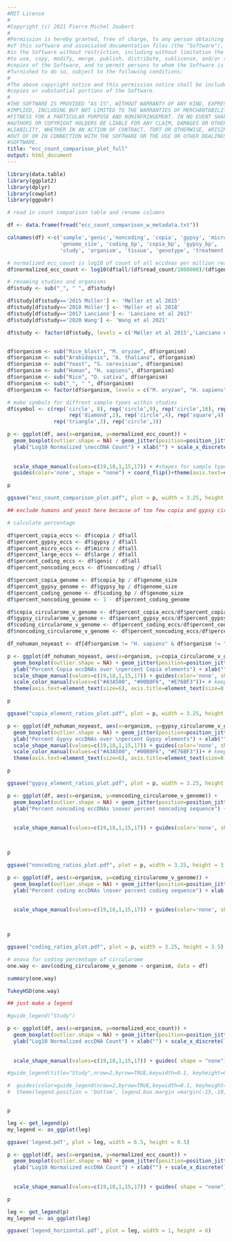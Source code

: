 ```yaml
---
#MIT License
#
#Copyright (c) 2021 Pierre Michel Joubert
#
#Permission is hereby granted, free of charge, to any person obtaining a copy
#of this software and associated documentation files (the "Software"), to deal
#in the Software without restriction, including without limitation the rights
#to use, copy, modify, merge, publish, distribute, sublicense, and/or sell
#copies of the Software, and to permit persons to whom the Software is
#furnished to do so, subject to the following conditions:
#
#The above copyright notice and this permission notice shall be included in all
#copies or substantial portions of the Software.
#
#THE SOFTWARE IS PROVIDED "AS IS", WITHOUT WARRANTY OF ANY KIND, EXPRESS OR
#IMPLIED, INCLUDING BUT NOT LIMITED TO THE WARRANTIES OF MERCHANTABILITY,
#FITNESS FOR A PARTICULAR PURPOSE AND NONINFRINGEMENT. IN NO EVENT SHALL THE
#AUTHORS OR COPYRIGHT HOLDERS BE LIABLE FOR ANY CLAIM, DAMAGES OR OTHER
#LIABILITY, WHETHER IN AN ACTION OF CONTRACT, TORT OR OTHERWISE, ARISING FROM,
#OUT OF OR IN CONNECTION WITH THE SOFTWARE OR THE USE OR OTHER DEALINGS IN THE
#SOFTWARE.
title: "ecc_count_comparison_plot_full"
output: html_document
---
```


```r
library(data.table)
library(ggplot2)
library(dplyr)
library(cowplot)
library(ggpubr)

# read in count comparison table and rename columns

df <- data.frame(fread("ecc_count_comparison_w_metadata.txt"))

colnames(df) <-c('sample','genic','noncoding', 'copia', 'gypsy', 'micro', 'large', 'all', 'read_count',
                 'genome_size', 'coding_bp', 'copia_bp', 'gypsy_bp',
                 'study', 'organism', 'tissue', 'genotype', 'treatment')

# normalized ecc_count is log10 of count of all eccdnas per million reads per mega basepair
df$normalized_ecc_count <- log10(df$all/(df$read_count/1000000)/(df$genome_size/1000000))

# renaming studies and organisms
df$study <- sub("_", " ", df$study)

df$study[df$study=='2015 Moller'] <- 'Møller et al 2015'
df$study[df$study=='2018 Moller'] <- 'Møller et al 2018'
df$study[df$study=='2017 Lanciano'] <- 'Lanciano et al 2017'
df$study[df$study=='2020 Wang'] <- 'Wang et al 2021'

df$study <- factor(df$study, levels = c('Møller et al 2015','Lanciano et al 2017','Møller et al 2018','Wang et al 2021','This Study'))


df$organism <- sub("Rice_blast", "M. oryzae", df$organism)
df$organism <- sub("Arabidopsis", "A. thaliana", df$organism)
df$organism <- sub("Yeast", "S. cerevisiae", df$organism)
df$organism <- sub("Human", "H. sapiens", df$organism)
df$organism <- sub("Rice", "O. sativa", df$organism)
df$organism <- sub("_", " ", df$organism)
df$organism <- factor(df$organism, levels = c("M. oryzae", "H. sapiens", "S. cerevisiae", "A. thaliana", "O. sativa"))

# make symbols for diffrent sample types within studies
df$symbol <- c(rep('circle', 8), rep('circle',9), rep('circle',16), rep('triangle',16), rep('circle',2), rep('empty',2), rep('triangle',3), rep('circle',2),
                    rep('diamond',2), rep('circle',4), rep('square',4), rep('triangle',2), rep('diamond',2), rep('diamond',3), rep('square',3), 
               rep('triangle',3), rep('circle',3))


```

```r


p <- ggplot(df, aes(x=organism, y=normalized_ecc_count)) + 
  geom_boxplot(outlier.shape = NA) + geom_jitter(position=position_jitter(0.2), aes(color=study, shape=symbol)) +
  ylab("Log10 Normalized \neccDNA Count") + xlab("") + scale_x_discrete(labels=expression(italic("M. oryzae"), italic("H. sapiens"),
                                                                                      italic("S. cerevisiae"), italic("A. thaliana"),
                                                                                      italic("O. sativa")))+
  scale_shape_manual(values=c(19,18,1,15,17)) + #shapes for sample types
  guides(color='none', shape = "none") + coord_flip()+theme(axis.text=element_text(size=6), axis.title=element_text(size=8), legend.title=element_text(size=8))

p

ggsave("ecc_count_comparison_plot.pdf", plot = p, width = 3.25, height = 3.5)


```




```r

## exclude humans and yeast here because of too few copia and gypsy circles

# calculate percentage

df$percent_copia_eccs <- df$copia / df$all
df$percent_gypsy_eccs <- df$gypsy / df$all
df$percent_micro_eccs <- df$micro / df$all
df$percent_large_eccs <- df$large / df$all
df$percent_coding_eccs <- df$genic / df$all
df$percent_noncoding_eccs <- df$noncoding / df$all

df$percent_copia_genome <- df$copia_bp / df$genome_size
df$percent_gypsy_genome <- df$gypsy_bp / df$genome_size
df$percent_coding_genome <- df$coding_bp / df$genome_size
df$percent_noncoding_genome <- 1 - df$percent_coding_genome

df$copia_circularome_v_genome <- df$percent_copia_eccs/df$percent_copia_genome
df$gypsy_circularome_v_genome <- df$percent_gypsy_eccs/df$percent_gypsy_genome
df$coding_circularome_v_genome <- df$percent_coding_eccs/df$percent_coding_genome
df$noncoding_circularome_v_genome <- df$percent_noncoding_eccs/df$percent_noncoding_genome

df_nohuman_noyeast <- df[df$organism != "H. sapiens" & df$organism != "S. cerevisiae",]

```



```r



p <- ggplot(df_nohuman_noyeast, aes(x=organism, y=copia_circularome_v_genome)) + 
  geom_boxplot(outlier.shape = NA) + geom_jitter(position=position_jitter(0.2), aes(color=study, shape=symbol)) +
  ylab("Percent Copia eccDNAs over \npercent Copia elements") + xlab("") + scale_x_discrete(labels=expression(italic("M. oryzae"), italic("A. thaliana"), italic("O. sativa")))+
  scale_shape_manual(values=c(19,18,1,15,17)) + guides(color='none', shape = "none") + coord_flip() +
  scale_color_manual(values=c("#A3A500", "#00B0F6", "#E76BF3"))+ # keep study colors
  theme(axis.text=element_text(size=6), axis.title=element_text(size=8), legend.title=element_text(size=8))

p

ggsave("copia_element_ratios_plot.pdf", plot = p, width = 3.25, height = 3)


```

```r

p <- ggplot(df_nohuman_noyeast, aes(x=organism, y=gypsy_circularome_v_genome)) + 
  geom_boxplot(outlier.shape = NA) + geom_jitter(position=position_jitter(0.2), aes(color=study, shape=symbol)) +
  ylab("Percent Gypsy eccDNAs over \npercent Gypsy elements") + xlab("") + scale_x_discrete(labels=expression(italic("M. oryzae"), italic("A. thaliana"), italic("O. sativa")))+
  scale_shape_manual(values=c(19,18,1,15,17)) + guides(color='none', shape = "none") + coord_flip()+
  scale_color_manual(values=c("#A3A500", "#00B0F6", "#E76BF3"))+ # keep study colors
  theme(axis.text=element_text(size=6), axis.title=element_text(size=8), legend.title=element_text(size=8))

p

ggsave("gypsy_element_ratios_plot.pdf", plot = p, width = 3.25, height = 3)


```

```r

p <- ggplot(df, aes(x=organism, y=noncoding_circularome_v_genome)) + 
  geom_boxplot(outlier.shape = NA) + geom_jitter(position=position_jitter(0.2), aes(color=study, shape=symbol)) +
  ylab("Percent noncoding eccDNAs \nover percent noncoding sequence") + xlab("") + scale_x_discrete(labels=expression(italic("M. oryzae"), italic("H. sapiens"),
                                                                                      italic("S. cerevisiae"), italic("A. thaliana"),
                                                                                      italic("O. sativa")))+
  scale_shape_manual(values=c(19,18,1,15,17)) + guides(color='none', shape = "none") + coord_flip()+theme(axis.text=element_text(size=6), axis.title=element_text(size=8), legend.title=element_text(size=8))



p

ggsave("noncoding_ratios_plot.pdf", plot = p, width = 3.25, height = 3.5)


```

```r
p <- ggplot(df, aes(x=organism, y=coding_circularome_v_genome)) + 
  geom_boxplot(outlier.shape = NA) + geom_jitter(position=position_jitter(0.2), aes(color=study, shape=symbol)) +
  ylab("Percent coding eccDNAs \nover percent coding sequence") + xlab("") + scale_x_discrete(labels=expression(italic("M. oryzae"), italic("H. sapiens"),
                                                                                      italic("S. cerevisiae"), italic("A. thaliana"),
                                                                                      italic("O. sativa")))+
  scale_shape_manual(values=c(19,18,1,15,17)) + guides(color='none', shape = "none") + coord_flip()+theme(axis.text=element_text(size=6), axis.title=element_text(size=8), legend.title=element_text(size=8))



p

ggsave("coding_ratios_plot.pdf", plot = p, width = 3.25, height = 3.5)

```



```r

# anova for coding percentage of circularome
one.way <- aov(coding_circularome_v_genome ~ organism, data = df)

summary(one.way)

TukeyHSD(one.way)

```



```r

## just make a legend

#guide_legend("Study")

p <- ggplot(df, aes(x=organism, y=normalized_ecc_count)) + 
  geom_boxplot(outlier.shape = NA) + geom_jitter(position=position_jitter(0.2), aes(color=study, shape=symbol)) +
  ylab("Log10 Normalized eccDNA Count") + xlab("") + scale_x_discrete(labels=expression(italic("M. oryzae"), italic("H. sapiens"),
                                                                                      italic("S. cerevisiae"), italic("A. thaliana"),
                                                                                      italic("O. sativa")))+
  scale_shape_manual(values=c(19,18,1,15,17)) + guides( shape = "none") + coord_flip()+theme(axis.text=element_text(size=6), axis.title=element_text(size=8), legend.title=element_text(size=8), legend.position = 'bottom') + guides(color = guide_legend(title="Study",nrow=1,byrow=TRUE,keywidth=0.1, keyheight=0.1, default.unit='inch'))

#guide_legend(title="Study",nrow=2,byrow=TRUE,keywidth=0.1, keyheight=0.1, default.unit='inch'),

#  guides(color=guide_legend(nrow=2,byrow=TRUE,keywidth=0.1, keyheight=0.1, default.unit='inch')) +
#  theme(legend.position = 'bottom', legend.box.margin =margin(-15,-10,0,-10))


p

leg <- get_legend(p)
my_legend <- as_ggplot(leg)

ggsave('legend.pdf', plot = leg, width = 6.5, height = 0.5)

```


```r

p <- ggplot(df, aes(x=organism, y=normalized_ecc_count)) + 
  geom_boxplot(outlier.shape = NA) + geom_jitter(position=position_jitter(0.2), aes(color=study, shape=symbol)) +
  ylab("Log10 Normalized eccDNA Count") + xlab("") + scale_x_discrete(labels=expression(italic("M. oryzae"), italic("H. sapiens"),
                                                                                      italic("S. cerevisiae"), italic("A. thaliana"),
                                                                                      italic("O. sativa")))+
  scale_shape_manual(values=c(19,18,1,15,17)) + guides( shape = "none") + coord_flip()+theme(axis.text=element_text(size=6), axis.title=element_text(size=8), legend.title=element_text(size=8)) + guides(color = guide_legend(title="Study",nrow=5,byrow=TRUE,keywidth=0.1, keyheight=0.1, default.unit='inch'))

p

leg <- get_legend(p)
my_legend <- as_ggplot(leg)

ggsave('legend_horizontal.pdf', plot = leg, width = 1, height = 6)

```

